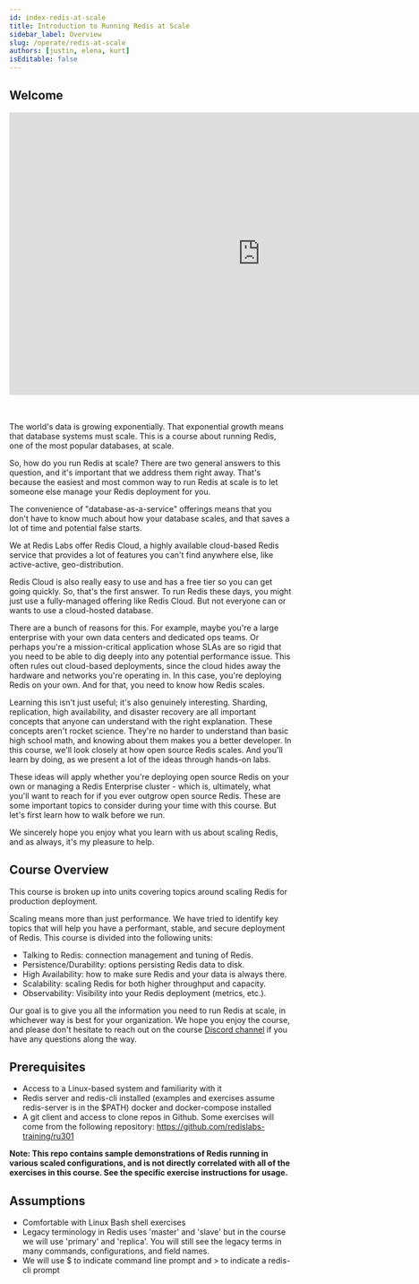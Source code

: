 ```yaml
---
id: index-redis-at-scale
title: Introduction to Running Redis at Scale
sidebar_label: Overview
slug: /operate/redis-at-scale
authors: [justin, elena, kurt]
isEditable: false
---
```



## Welcome
<div class="text--center">
<iframe width="896" height="504" src="https://www.youtube.com/embed/3H896s0rr8E" frameborder="0" allow="accelerometer; autoplay; clipboard-write; encrypted-media; gyroscope; picture-in-picture" allowfullscreen></iframe>
</div>

<br />
<br />
<p>The world's data is growing exponentially. That exponential growth means that database systems must scale. This is a course about running Redis, one of the most popular databases, at scale.</p>

So, how do you run Redis at scale? There are two general answers to this question, and it's important that we address them right away. That's because the easiest and most common way to run Redis at scale is to let someone else manage your Redis deployment for you.

The convenience of "database-as-a-service" offerings means that you don't have to know much about how your database scales, and that saves a lot of time and potential false starts.

We at Redis Labs offer Redis Cloud, a highly available cloud-based Redis service that provides a lot of features you can't find anywhere else, like active-active, geo-distribution.

Redis Cloud is also really easy to use and has a free tier so you can get going quickly.
So, that's the first answer. To run Redis these days, you might just use a fully-managed offering like Redis Cloud.
But not everyone can or wants to use a cloud-hosted database. 

There are a bunch of reasons for this. For example, maybe you're a large enterprise with your own data centers and dedicated ops teams. Or perhaps you're a mission-critical application whose SLAs are so rigid that you need to be able to dig deeply into any potential performance issue. This often rules out cloud-based deployments, since the cloud hides away the hardware and networks you're operating in. In this case, you're deploying Redis on your own. And for that, you need to know how Redis scales.

Learning this isn't just useful; it's also genuinely interesting. Sharding, replication, high availability, and disaster recovery are all important concepts that anyone can understand with the right explanation. These concepts aren't rocket science. They're no harder to understand than basic high school math, and knowing about them makes you a better developer.
In this course, we'll look closely at how open source Redis scales. And you'll learn by doing, as we present a lot of the ideas through hands-on labs.

These ideas will apply whether you're deploying open source Redis on your own or managing a Redis Enterprise cluster - which is, ultimately, what  you'll want to reach for if you ever outgrow open source Redis. These are some important topics to consider during your time with this course. But let's first learn how to walk before we run.  

We sincerely hope you enjoy what you learn with us about scaling Redis, and as always, it's my pleasure to help.

## Course Overview
This course is broken up into units covering topics around scaling Redis for production deployment.

Scaling means more than just performance. We have tried to identify key topics that will help you have a performant, stable, and secure deployment of Redis. This course is divided into the following units:

- Talking to Redis: connection management and tuning of Redis.
- Persistence/Durability: options persisting Redis data to disk.
- High Availability: how to make sure Redis and your data is always there.
- Scalability: scaling Redis for both higher throughput and capacity.
- Observability: Visibility into your Redis deployment (metrics, etc.).

Our goal is to give you all the information you need to run Redis at scale, in whichever way is best for your organization. We hope you enjoy the course, and please don't hesitate to reach out on the course [Discord channel](https://discord.gg/ZnjZbDMDub) if you have any questions along the way.

## Prerequisites

- Access to a Linux-based system and familiarity with it
- Redis server and redis-cli installed (examples and exercises assume redis-server is in the $PATH)
docker and docker-compose installed
- A git client and access to clone repos in Github. Some exercises will come from the following repository: https://github.com/redislabs-training/ru301

<strong>Note: This repo contains sample demonstrations of Redis running in various scaled configurations, and is not directly correlated with all of the exercises in this course. See the specific exercise instructions for usage.</strong>

## Assumptions

- Comfortable with Linux Bash shell exercises
- Legacy terminology in Redis uses 'master' and 'slave' but in the course we will use 'primary' and 'replica'. You will still see the legacy terms in many commands, configurations, and field names.
- We will use $ to indicate command line prompt and > to indicate a redis-cli prompt
